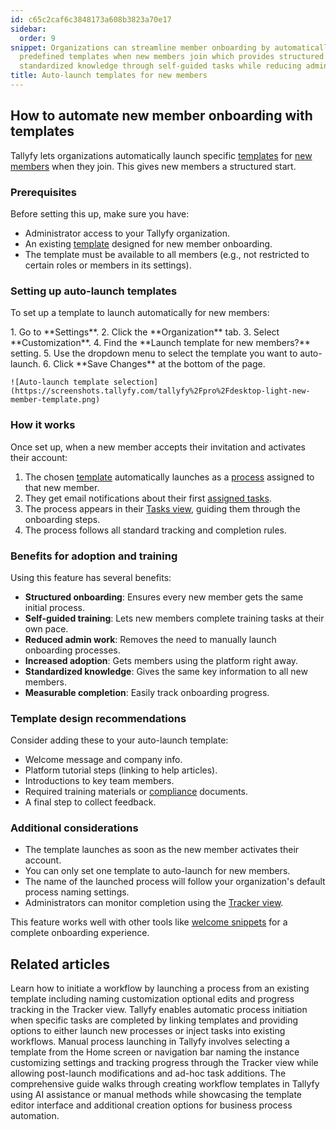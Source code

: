 ```yaml
---
id: c65c2caf6c3848173a608b3823a70e17
sidebar:
  order: 9
snippet: Organizations can streamline member onboarding by automatically launching
  predefined templates when new members join which provides structured training and
  standardized knowledge through self-guided tasks while reducing administrative workload.
title: Auto-launch templates for new members
---
```



## How to automate new member onboarding with templates

Tallyfy lets organizations automatically launch specific [templates](/products/pro/documenting/templates/) for [new members](/products/pro/documenting/members/) when they join. This gives new members a structured start.

### Prerequisites

Before setting this up, make sure you have:
- Administrator access to your Tallyfy organization.
- An existing [template](/products/pro/documenting/templates/) designed for new member onboarding.
- The template must be available to all members (e.g., not restricted to certain roles or members in its settings).

### Setting up auto-launch templates

To set up a template to launch automatically for new members:

<Steps>
1. Go to **Settings**.
2. Click the **Organization** tab.
3. Select **Customization**.
4. Find the **Launch template for new members?** setting.
5. Use the dropdown menu to select the template you want to auto-launch.
6. Click **Save Changes** at the bottom of the page.

    ![Auto-launch template selection](https://screenshots.tallyfy.com/tallyfy%2Fpro%2Fdesktop-light-new-member-template.png)

</Steps>

### How it works

Once set up, when a new member accepts their invitation and activates their account:

1. The chosen [template](/products/pro/documenting/templates/) automatically launches as a [process](/products/pro/tracking-and-tasks/processes/) assigned to that new member.
2. They get email notifications about their first [assigned tasks](/products/pro/tracking-and-tasks/tasks/).
3. The process appears in their [Tasks view](/products/pro/tracking-and-tasks/tasks-view/), guiding them through the onboarding steps.
4. The process follows all standard tracking and completion rules.

### Benefits for adoption and training

Using this feature has several benefits:

- **Structured onboarding**: Ensures every new member gets the same initial process.
- **Self-guided training**: Lets new members complete training tasks at their own pace.
- **Reduced admin work**: Removes the need to manually launch onboarding processes.
- **Increased adoption**: Gets members using the platform right away.
- **Standardized knowledge**: Gives the same key information to all new members.
- **Measurable completion**: Easily track onboarding progress.

### Template design recommendations

Consider adding these to your auto-launch template:

- Welcome message and company info.
- Platform tutorial steps (linking to help articles).
- Introductions to key team members.
- Required training materials or [compliance](/products/pro/compliance/) documents.
- A final step to collect feedback.

### Additional considerations

- The template launches as soon as the new member activates their account.
- You can only set one template to auto-launch for new members.
- The name of the launched process will follow your organization's default process naming settings.
- Administrators can monitor completion using the [Tracker view](/products/pro/tracking-and-tasks/tracker-view/).

This feature works well with other tools like [welcome snippets](/products/pro/documenting/templates/snippets/) for a complete onboarding experience.


## Related articles
<CardGrid>
<LinkTitleCard header="<b>Tutorials > Launch a process</b>" href="/products/pro/tutorials/your-first-process/" > Learn how to initiate a workflow by launching a process from an existing template including naming customization optional edits and progress tracking in the Tracker view. </LinkTitleCard>
<LinkTitleCard header="<b>Launching > Launch another process when a task is completed</b>" href="/products/pro/launching/launch-process-when-task-is-completed/" > Tallyfy enables automatic process initiation when specific tasks are completed by linking templates and providing options to either launch new processes or inject tasks into existing workflows. </LinkTitleCard>
<LinkTitleCard header="<b>Launching > Launch manually</b>" href="/products/pro/launching/how-can-i-launch-a-process-in-tallyfy/" > Manual process launching in Tallyfy involves selecting a template from the Home screen or navigation bar naming the instance customizing settings and tracking progress through the Tracker view while allowing post-launch modifications and ad-hoc task additions. </LinkTitleCard>
<LinkTitleCard header="<b>Tutorials > Create your first template</b>" href="/products/pro/tutorials/your-first-template/" > The comprehensive guide walks through creating workflow templates in Tallyfy using AI assistance or manual methods while showcasing the template editor interface and additional creation options for business process automation. </LinkTitleCard>
</CardGrid>